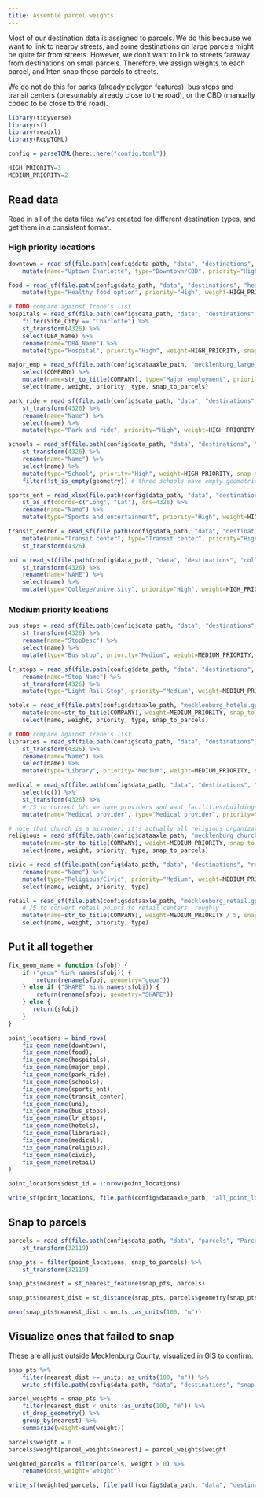 ```yaml
---
title: Assemble parcel weights
---
```


Most of our destination data is assigned to parcels. We do this because we want to link to nearby streets, and some destinations on large parcels might be quite far from streets. However, we don't want to link to streets faraway from destinations on small parcels. Therefore, we assign weights to each parcel, and hten snap those parcels to streets.

We do not do this for parks (already polygon features), bus stops and transit centers (presumably already close to the road), or the CBD (manually coded to be close to the road).

```r
library(tidyverse)
library(sf)
library(readxl)
library(RcppTOML)

config = parseTOML(here::here("config.toml"))

HIGH_PRIORITY=3
MEDIUM_PRIORITY=2
```

## Read data

Read in all of the data files we've created for different destination types, and get them in a consistent format.

### High priority locations

```r
downtown = read_sf(file.path(config$data_path, "data", "destinations", "charlotte_cbd.gpkg")) %>%
    mutate(name="Uptown Charlotte", type="Downtown/CBD", priority="High", weight=HIGH_PRIORITY, snap_to_parcels=F)
```

```r
food = read_sf(file.path(config$data_path, "data", "destinations", "healthy_food.gpkg")) %>%
    mutate(type="Healthy food option", priority="High", weight=HIGH_PRIORITY, snap_to_parcels=T)
```

```r
# TODO compare against Irene's list
hospitals = read_sf(file.path(config$data_path, "data", "destinations", "nchospitals.gpkg")) %>%
    filter(Site_City == "Charlotte") %>%
    st_transform(4326) %>%
    select(DBA_Name) %>%
    rename(name="DBA_Name") %>%
    mutate(type="Hospital", priority="High", weight=HIGH_PRIORITY, snap_to_parcels=T)
```

```r
major_emp = read_sf(file.path(config$dataaxle_path, "mecklenburg_large_employers.gpkg")) %>%
    select(COMPANY) %>%
    mutate(name=str_to_title(COMPANY), type="Major employment", priority="High", weight=HIGH_PRIORITY, snap_to_parcels=T) %>%
    select(name, weight, priority, type, snap_to_parcels)
```

```r
park_ride = read_sf(file.path(config$data_path, "data", "destinations", "CATS_Park_and_Ride_Lots.shp")) %>%
    st_transform(4326) %>%
    rename(name="Name") %>%
    select(name) %>%
    mutate(type="Park and ride", priority="High", weight=HIGH_PRIORITY, snap_to_parcels=T)
```

```r
schools = read_sf(file.path(config$data_path, "data", "destinations", "Schools_(points).shp")) %>%
    st_transform(4326) %>%
    rename(name="Name") %>%
    select(name) %>%
    mutate(type="School", priority="High", weight=HIGH_PRIORITY, snap_to_parcels=T) %>%
    filter(!st_is_empty(geometry)) # three schools have empty geometries. I think they are programs colocated with another school.
```

```r
sports_ent = read_xlsx(file.path(config$data_path, "data", "destinations", "Significant Sports & Entertainment.xlsx")) %>%
    st_as_sf(coords=c("Long", "Lat"), crs=4326) %>%
    rename(name="Name") %>%
    mutate(type="Sports and entertainment", priority="High", weight=HIGH_PRIORITY, snap_to_parcels=T)
```

```r
transit_center = read_sf(file.path(config$data_path, "data", "destinations", "transit_centers.gpkg")) %>%
    mutate(name="Transit center", type="Transit center", priority="High", weight=HIGH_PRIORITY, snap_to_parcels=F) %>%
    st_transform(4326)
```

```r
uni = read_sf(file.path(config$data_path, "data", "destinations", "colleges.gpkg")) %>%
    st_transform(4326) %>%
    rename(name="NAME") %>%
    select(name) %>%
    mutate(type="College/university", priority="High", weight=HIGH_PRIORITY, snap_to_parcels=T)
```

### Medium priority locations

```r
bus_stops = read_sf(file.path(config$data_path, "data", "destinations", "Bus_Stops_With_Frequency_HLT.shp")) %>%
    st_transform(4326) %>%
    rename(name="StopDesc") %>%
    select(name) %>%
    mutate(type="Bus stop", priority="Medium", weight=MEDIUM_PRIORITY, snap_to_parcels=F)
```

```r
lr_stops = read_sf(file.path(config$data_path, "data", "destinations", "lr_stops.gpkg")) %>%
    rename(name="Stop_Name") %>%
    st_transform(4326) %>%
    mutate(type="Light Rail Stop", priority="Medium", weight=MEDIUM_PRIORITY, snap_to_parcels=F)

```

```r
hotels = read_sf(file.path(config$dataaxle_path, "mecklenburg_hotels.gpkg")) %>%
    mutate(name=str_to_title(COMPANY), weight=MEDIUM_PRIORITY, snap_to_parcels=T, priority="Medium", type="Hotel") %>%
    select(name, weight, priority, type, snap_to_parcels)
```

```r
# TODO compare against Irene's list
libraries = read_sf(file.path(config$data_path, "data", "destinations", "Libraries.shp")) %>%
    st_transform(4326) %>%
    rename(name="Name") %>%
    select(name) %>%
    mutate(type="Library", priority="Medium", weight=MEDIUM_PRIORITY, snap_to_parcels=T)
```

```r
medical = read_sf(file.path(config$data_path, "data", "destinations", "medical_providers_non_hospital.gpkg")) %>%
    select(c()) %>%
    st_transform(4326) %>%
    # /5 to correct b/c we have providers and want facilities/buildings
    mutate(name="Medical provider", type="Medical provider", priority="Medium", weight=MEDIUM_PRIORITY/5, snap_to_parcels=T)
```

```r
# note that church is a misnomer; it's actually all religious organizations
religious = read_sf(file.path(config$dataaxle_path, "mecklenburg_church.gpkg")) %>%
    mutate(name=str_to_title(COMPANY), weight=MEDIUM_PRIORITY, snap_to_parcels=T, priority="Medium", type="Religious/Civic") %>%
    select(name, weight, priority, type, snap_to_parcels)
```

```r
civic = read_sf(file.path(config$data_path, "data", "destinations", "recreation_community_centers.gpkg")) %>%
    rename(name="Name") %>%
    mutate(type="Religious/Civic", priority="Medium", weight=MEDIUM_PRIORITY, snap_to_parcels=T) %>%
    select(name, weight, priority, type)
```

```r
retail = read_sf(file.path(config$dataaxle_path, "mecklenburg_retail.gpkg")) %>%
    # /5 to convert retail points to retail centers, roughly
    mutate(name=str_to_title(COMPANY), weight=MEDIUM_PRIORITY / 5, snap_to_parcels=T, priority="Medium", type="Retail") %>%
    select(name, weight, priority, type)
```


## Put it all together

```r
fix_geom_name = function (sfobj) {
    if ("geom" %in% names(sfobj)) {
        return(rename(sfobj, geometry="geom"))
    } else if ("SHAPE" %in% names(sfobj)) {
        return(rename(sfobj, geometry="SHAPE"))
    } else {
       return(sfobj)
    }
}

point_locations = bind_rows(
    fix_geom_name(downtown),
    fix_geom_name(food),
    fix_geom_name(hospitals),
    fix_geom_name(major_emp),
    fix_geom_name(park_ride),
    fix_geom_name(schools),
    fix_geom_name(sports_ent),
    fix_geom_name(transit_center),
    fix_geom_name(uni),
    fix_geom_name(bus_stops),
    fix_geom_name(lr_stops),
    fix_geom_name(hotels),
    fix_geom_name(libraries),
    fix_geom_name(medical),
    fix_geom_name(religious),
    fix_geom_name(civic),
    fix_geom_name(retail)
)

point_locations$dest_id = 1:nrow(point_locations)
```

```r
write_sf(point_locations, file.path(config$dataaxle_path, "all_point_locations.gpkg"))
```

## Snap to parcels

```r
parcels = read_sf(file.path(config$data_path, "data", "parcels", "Parcel_LandUse.shp")) %>%
    st_transform(32119)
```

```r
snap_pts = filter(point_locations, snap_to_parcels) %>%
    st_transform(32119)

snap_pts$nearest = st_nearest_feature(snap_pts, parcels)

snap_pts$nearest_dist = st_distance(snap_pts, parcels$geometry[snap_pts$nearest], by_element=T)

mean(snap_pts$nearest_dist < units::as_units(100, "m"))
```

## Visualize ones that failed to snap

These are all just outside Mecklenburg County, visualized in GIS to confirm.

```r
snap_pts %>%
    filter(nearest_dist >= units::as_units(100, "m")) %>%
    write_sf(file.path(config$data_path, "data", "destinations", "snap_failures.gpkg"))
```

```r
parcel_weights = snap_pts %>%
    filter(nearest_dist < units::as_units(100, "m")) %>%
    st_drop_geometry() %>%
    group_by(nearest) %>%
    summarize(weight=sum(weight))

parcels$weight = 0
parcels$weight[parcel_weights$nearest] = parcel_weights$weight

weighted_parcels = filter(parcels, weight > 0) %>%
    rename(dest_weight="weight")

write_sf(weighted_parcels, file.path(config$data_path, "data", "destinations", "weighted_parcels.gpkg"))
```

```r
```